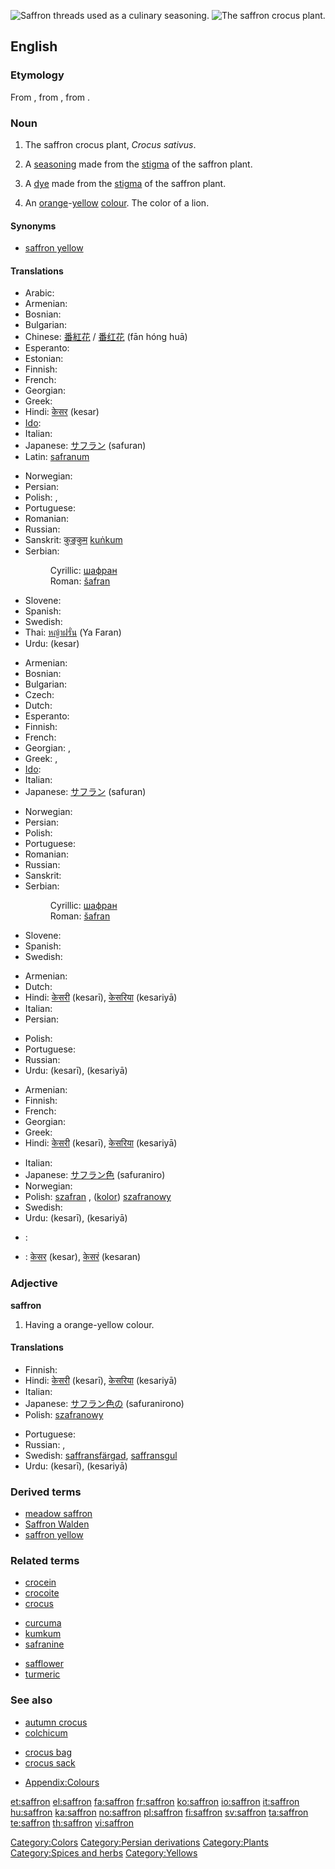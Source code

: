 [[Image:Iran saffron threads.jpg|thumb|Saffron threads used as a culinary seasoning. ]]
[[Image:Crocus_sativus_sahuran.jpg|thumb|The saffron crocus plant.]]
{{also|Saffron}}
==English==

{{wikipedia}}

===Etymology===
From {{etyl|fro}} {{term|safran|lang=fro}}, from {{etyl|ML.}} {{term|safranum|lang=la}}, from {{etyl|ar}} {{term|sc=Arab|زعفران|زَعْفَرَان|tr=za'farān|lang=ar}}.

===Noun===
{{en-noun|s|-}}

# The saffron crocus plant, ''Crocus sativus''.
# {{context|herb}} A [[seasoning]] made from the [[stigma]] of the saffron plant.
# A [[dye]] made from the [[stigma]] of the saffron plant.
# {{colour}} An [[orange]]-[[yellow]] [[color|colour]]. The color of a lion.
#: {{color panel|F4C430}}

====Synonyms====
* {{i|colour}} [[saffron yellow]]

====Translations====
{{trans-top|plant}}
* Arabic: {{t-|ar|زعفران|alt=زَعْفَرَان}}
* Armenian: {{t-|hy|քրքում|tr=k’rk’um}}
* Bosnian: {{t-|bs|šafran|m}}
* Bulgarian: {{t-|bg|шафран|m}}
* Chinese: [[番紅花]] / [[番红花]] (fān hóng huā)
* Esperanto: {{t-|eo|safrano|xs=Esperanto}}
* Estonian: {{t+|et|safran}}
* Finnish: {{t-|fi|maustesahrami}}
* French: {{t+|fr|safran}}
* Georgian: {{t|ka|ზაფრანა|sc=Geor|xs=Georgian}}
* Greek: {{t+|el|κρόκος|m|tr=krókos}}
* Hindi: [[केसर]] (kesar) {{f}}
* [[Ido]]: {{t+|io|safrano|xs=Ido}}
* Italian: {{t+|it|zafferano|m}}
* Japanese: [[サフラン]] (safuran)
* Latin: [[safranum]]
{{trans-mid}}
* Norwegian: {{t+|no|safran}}
* Persian: {{t-|fa|زعفران|tr=za,ferān|xs=Persian}}
* Polish: {{t+|pl|szafran|m}}, {{t+|pl|krokus|m}}
* Portuguese: {{t+|pt|açafrão|m}}
* Romanian: {{t+|ro|şofran|m}}
* Russian: {{t+|ru|шафран|m|tr=šafrán}}
* Sanskrit: [[कुङ्कुम]] [[kuṅkum]]
* Serbian:
*: Cyrillic: [[шафран#Serbian|шафран]] {{m}}
*: Roman: [[šafran#Serbian|šafran]] {{m}}
* Slovene: {{t+|sl|žafran|m}}
* Spanish: {{t-|es|azafrán|m}}
* Swedish: {{t+|sv|saffran}}
* Thai: [[หญ้าฝรั่น]] (Ya Faran)
* Urdu: {{ur-Arab|[[کیسر]]}} (kesar) {{f}}
{{trans-bottom}}

{{trans-top|spice}}
* Armenian: {{t-|hy|քրքում|tr=k’rk’um}}
* Bosnian: {{t-|bs|šafran|m}}
* Bulgarian: {{t-|bg|шафран|m}}
* Czech: {{t-|cs|šafrán|m}}
* Dutch: {{t+|nl|saffraan}}
* Esperanto: {{t-|eo|safrano|xs=Esperanto}}
* Finnish: {{t-|fi|sahrami}}
* French: {{t+|fr|safran}}
* Georgian: {{t|ka|ყვითელი ყვავილი|sc=Geor|xs=Georgian}}, {{t|ka|ზაფრანა|sc=Geor|xs=Georgian}}
* Greek: {{t+|el|κρόκος|m|tr=krókos}}, {{t+|el|ζαφορά|f|tr=zaforá}}
* [[Ido]]: {{t+|io|safrano|xs=Ido}}
* Italian: {{t+|it|zafferano|m}}
* Japanese: [[サフラン]] (safuran)
{{trans-mid}}
* Norwegian: {{t+|no|safran}}
* Persian: {{t-|fa|زعفران|tr=za,ferān|xs=Persian}}
* Polish: {{t+|pl|szafran|m}}
* Portuguese: {{t+|pt|açafrão|m}}
* Romanian: {{t+|ro|şofran|m}}
* Russian: {{t+|ru|шафран|m|tr=šafrán}}
* Sanskrit: {{t|sa|केसर|n|xs=Sanskrit}}
* Serbian:
*: Cyrillic: [[шафран#Serbian|шафран]] {{m}}
*: Roman: [[šafran#Serbian|šafran]]
* Slovene: {{t+|sl|žafran|m}}
* Spanish: {{t-|es|azafrán|m}}
* Swedish: {{t+|sv|saffran}}
{{trans-bottom}}

{{trans-top|dye}}
* Armenian: {{t-|hy|քրքում|tr=k’rk’um}}
* Dutch: {{t+|nl|saffraan}}
* Hindi: [[केसरी]] (kesarī), [[केसरिया]] (kesariyā)
* Italian: {{t+|it|zafferano|m}}
* Persian: {{t|fa|زعفرانی|tr=za,ferāni|xs=Persian}}
{{trans-mid}}
* Polish: {{t+|pl|szafran|m}}
* Portuguese: {{t+|pt|açafrão|m}}
* Russian: {{t+|ru|шафран|m|tr=šafrán}}
* Urdu: {{ur-Arab|[[کیسری]]}} (kesarī), {{ur-Arab|[[کیسریا]]}} (kesariyā)
{{trans-bottom}}

{{trans-top|colour}}
* Armenian: {{t-|hy|քրքում|tr=k’rk’um}}
* Finnish: {{t-|fi|sahraminkeltainen}}
* French: {{t+|fr|safran}}
* Georgian: {{t|ka|ზაფრანის ფერი|sc=Geor|xs=Georgian}}
* Greek: {{t|el|βαθυκίτρινο|n|tr=vaθikítrino}}
* Hindi: [[केसरी]] (kesarī), [[केसरिया]] (kesariyā)
{{trans-mid}}
* Italian: {{t+|it|zafferano|m}}
* Japanese: [[サフラン色]] (safuraniro)
* Norwegian: {{t+|no|safran}}
* Polish: [[szafran]] {{m}}, ([[kolor]]) [[szafranowy]] {{m}}
* Swedish: {{t+|sv|saffran}}
* Urdu: {{ur-Arab|[[کیسری]]}} (kesarī), {{ur-Arab|[[کیسریا]]}} (kesariyā)
{{trans-bottom}}

{{checktrans-top}}
* {{ttbc|Persian}}: {{fa-Arab|[[سورنجان]]}}
* {{ttbc|Sanskrit}}: [[केसर]] (kesar), [[केसरं]] (kesaran)
{{trans-bottom}}

===Adjective===
'''saffron'''

# {{colour}} Having a orange-yellow colour.

====Translations====
{{trans-top|colour}}
* Finnish: {{t-|fi|sahraminkeltainen}}
* Hindi: [[केसरी]] (kesarī), [[केसरिया]] (kesariyā)
* Italian: {{t+|it|zafferano|m}}
* Japanese: [[サフラン色]]の (safuranirono)
* Polish: [[szafranowy]]
{{trans-mid}}
* Portuguese: {{t+|pt|açafrão}}
* Russian: {{t+|ru|шафранный|tr=šafránnyj}}, {{t+|ru|шафрановый|tr=šafránovyj}}
* Swedish: [[saffransfärgad]], [[saffransgul]]
* Urdu: {{ur-Arab|[[کیسری]]}} (kesarī), {{ur-Arab|[[کیسریا]]}} (kesariyā)
{{trans-bottom}}

===Derived terms===
* [[meadow saffron]]
* [[Saffron Walden]]
* [[saffron yellow]]

===Related terms===
{{top3}}
* [[crocein]]
* [[crocoite]]
* [[crocus]]
{{mid3}}
* [[curcuma]]
* [[kumkum]]
* [[safranine]]
{{mid3}}
* [[safflower]]
* [[turmeric]]
{{bottom}}

===See also===
{{top3}}
* [[autumn crocus]]
* [[colchicum]]
{{mid3}}
* [[crocus bag]]
* [[crocus sack]]
{{mid3}}
* [[Appendix:Colours]]
{{bottom}}

[[Category:Colors]]
[[Category:Persian derivations]]
[[Category:Plants]]
[[Category:Spices and herbs]]
[[Category:Yellows]]

[[et:saffron]]
[[el:saffron]]
[[fa:saffron]]
[[fr:saffron]]
[[ko:saffron]]
[[io:saffron]]
[[it:saffron]]
[[hu:saffron]]
[[ka:saffron]]
[[no:saffron]]
[[pl:saffron]]
[[fi:saffron]]
[[sv:saffron]]
[[ta:saffron]]
[[te:saffron]]
[[th:saffron]]
[[vi:saffron]]